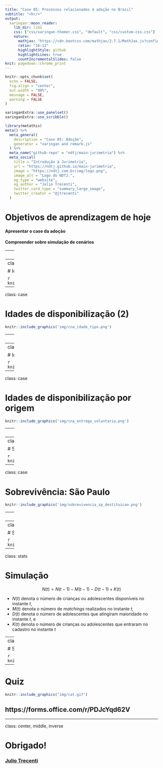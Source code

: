 ```yaml
---
title: "Case 05: Processos relacionados à adoção no Brasil"
subtitle: "<hr/>"
output:
  xaringan::moon_reader:
    lib_dir: libs
    css: ["css/xaringan-themer.css", "default", "css/custom-css.css"]
    nature:
      mathjax: "https://cdn.bootcss.com/mathjax/2.7.1/MathJax.js?config=TeX-MML-AM_HTMLorMML"
      ratio: "16:12"
      highlightStyle: github
      highlightLines: true
      countIncrementalSlides: false
knit: pagedown::chrome_print
---
```


```r
knitr::opts_chunk$set(
  echo = FALSE,
  fig.align = "center",
  out.width = "90%",
  message = FALSE,
  warning = FALSE
)

xaringanExtra::use_panelset()
xaringanExtra::use_scribble()
```

```r
library(metathis)
meta() %>%
  meta_general(
    description = "Case 05: Adoção",
    generator = "xaringan and remark.js"
  ) %>% 
  meta_name("github-repo" = "ndtj/main-jurimetria") %>% 
  meta_social(
    title = "Introdução à Jurimetria",
    url = "https://ndtj.github.io/main-jurimetria",
    image = "https://ndtj.com.br/img/logo.png",
    image_alt = "Logo do NDTJ.",
    og_type = "website",
    og_author = "Julio Trecenti",
    twitter_card_type = "summary_large_image",
    twitter_creator = "@jtrecenti"
  )
```


# Objetivos de aprendizagem de hoje

#### Apresentar o case da adoção

#### Compreender sobre simulação de cenários

---
class: middle

# Guia para os slides

#### Slides sobre o case: __<span style="color:#3B0F70;">marca azul</span>__

#### Slides sobre pesquisa/ciência: __<span style="color:#7AD151;">marca verde</span>__

#### Slides sobre estatística: __<span style="color:#DE4968;">marca rosa</span>__

---
class: case

# Idades de disponibilização

```r
knitr::include_graphics('img/cna_idades.png')
```

---
class: case

# Idades de disponibilização (2)

```r
knitr::include_graphics('img/cna_idade_tipo.png')
```

---
class: case

# Idades de disponibilização por origem

```r
knitr::include_graphics('img/cna_idades_ambiente.png')
```

---
class: case

# Idades de disponibilização por origem

```r
knitr::include_graphics('img/cna_idades_descumprimento.png')
```

---
class: case

# Idades de disponibilização por origem

```r
knitr::include_graphics('img/cna_entrega_voluntaria.png')
```

---
class: case

# Idades de disponibilização por origem

```r
knitr::include_graphics('img/cna_idade_castigo.png')
```

---
class: case

# Sobrevivência: regiões

```r
knitr::include_graphics('img/sobrevivencia_destituicao.png')
```

---
class: case

# Sobrevivência: São Paulo

```r
knitr::include_graphics('img/sobrevivencia_sp_destituicao.png')
```

---
class: case

# Sobrevivência: Foro Central

```r
knitr::include_graphics('img/foro_central_cna.png')
```

---
class: case

# Sobrevivência: especialização

```r
knitr::include_graphics('img/vara_especializada_sobrevivencia.png')
```

---
class: stats

# Simulação

$$N(t)=N(t-1)-M(t-1)-D(t-1)+K(t)$$

- $N(t)$ denota o número de crianças ou adolescentes disponíveis no instante $t$,
- $M(t)$ denota o número de *matchings* realizados no instante $t$,
- $D(t)$ denota o número de adolescentes que atingiram maioridade no instante $t$, e
- $K(t)$ denota o número de crianças ou adolescentes que entraram no cadastro no instante $t$

---
class: case

# Simulação

```r
knitr::include_graphics('img/tabela_simulacao_adocao.png')
```

---

# Quiz

```r
knitr::include_graphics("img/cat.gif")
```

## https://forms.office.com/r/PDJcYqd62V

---
class: center, middle, inverse

# Obrigado!

### [Julio Trecenti](mailto:jaztrecenti@pucsp.br)
